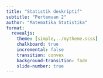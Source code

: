 ```yaml
---
title: "Statistik deskriptif"
subtitle: "Pertemuan 2"
author: "Matematika Statistika"
format: 
  revealjs:
    theme: [simple,../mytheme.scss]
    chalkboard: true
    incremental: false
    transition: convex
    background-transition: fade
    slide-number: true
---
```



